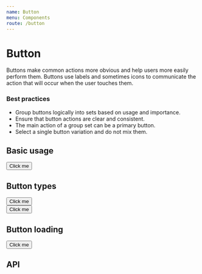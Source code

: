 ```yaml
---
name: Button
menu: Components
route: /button
---
```



# Button

Buttons make common actions more obvious and help users more easily perform them. Buttons use labels and sometimes icons to communicate the action that will occur when the user touches them.

### Best practices

- Group buttons logically into sets based on usage and importance.
- Ensure that button actions are clear and consistent.
- The main action of a group set can be a primary button.
- Select a single button variation and do not mix them.

## Basic usage

<Playground>
  <Button>Click me</Button>
</Playground>

## Button types

<Playground>
  <Button type="primary">Click me</Button>
  <br/>
  <Button type="secondary">Click me</Button>
</Playground>

## Button loading

<Playground>
  <Button isLoading>Click me</Button>
</Playground>

## API

<Props of={Button} />
